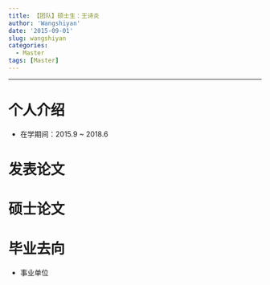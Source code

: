 ```yaml
---
title: 【团队】硕士生：王诗炎
author: 'Wangshiyan'
date: '2015-09-01'
slug: wangshiyan
categories:
  - Master
tags: [Master]
---
```


---
# 个人介绍
- 在学期间：2015.9 ~ 2018.6

# 发表论文

# 硕士论文

# 毕业去向

- 事业单位

